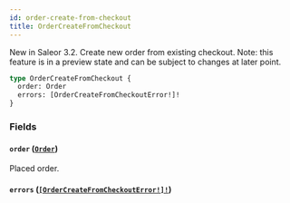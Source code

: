 ```yaml
---
id: order-create-from-checkout
title: OrderCreateFromCheckout
---
```


New in Saleor 3.2. Create new order from existing checkout. Note: this feature is in a preview state and can be subject to changes at later point.

```graphql
type OrderCreateFromCheckout {
  order: Order
  errors: [OrderCreateFromCheckoutError!]!
}
```

### Fields

#### `order` ([`Order`](../../../developer/api-reference/objects/order))

Placed order.

#### `errors` ([`[OrderCreateFromCheckoutError!]!`](../../../developer/api-reference/objects/order-create-from-checkout-error))
